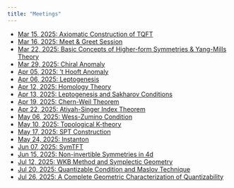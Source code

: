 ```yaml
---
title: "Meetings"
---
```


- [Mar 15, 2025: Axiomatic Construction of TQFT](mar-15-2025.qmd)  
- [Mar 16, 2025: Meet & Greet Session](mar-16-2025.qmd)  
- [Mar 22, 2025: Basic Concepts of Higher-form Symmetries & Yang-Mills Theory](mar-22-2025.qmd)  
- [Mar 29, 2025: Chiral Anomaly](mar-29-2025.qmd)  
- [Apr 05, 2025: 't Hooft Anomaly](apr-05-2025.qmd)  
- [Apr 06, 2025: Leptogenesis](apr-06-2025.qmd)  
- [Apr 12, 2025: Homology Theory](apr-12-2025.qmd)   
- [Apr 13, 2025: Leptogenesis and Sakharov Conditions](apr-13-2025.qmd)  
- [Apr 19, 2025: Chern-Weil Theorem](apr-19-2025.qmd) 
- [Apr 22, 2025: Atiyah-Singer Index Theorem](apr-22-2025.qmd)  
- [May 06, 2025: Wess-Zumino Condition ](may-06-2025.qmd)  
- [May 10, 2025: Topological K-theory](may-10-2025.qmd)  
- [May 17, 2025: SPT Construction](may-17-2025.qmd)  
- [May 24, 2025: Instanton](may-24-2025.qmd)  
- [Jun 07, 2025: SymTFT](jun-07-2025.qmd)  
- [Jun 15, 2025: Non-invertible Symmetries in 4d](jun-15-2025.qmd)  
- [Jul 12, 2025: WKB Method and Symplectic Geometry](jul-12-2025.qmd)  
- [Jul 20, 2025: Quantizable Condition and Maslov Technique](jul-20-2025.qmd)
- [Jul 26, 2025: A Complete Geometric Characterization of Quantizability](jul-26-2025.qmd)
